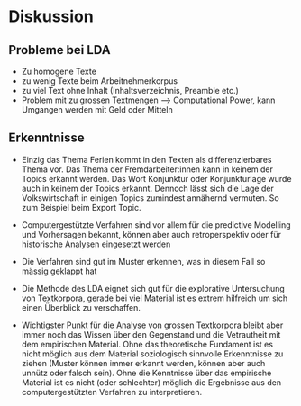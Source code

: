 # Diskussion


## Probleme bei LDA

* Zu homogene Texte
* zu wenig Texte beim Arbeitnehmerkorpus
* zu viel Text ohne Inhalt (Inhaltsverzeichnis, Preamble etc.)
* Problem mit zu grossen Textmengen --> Computational Power, kann Umgangen werden mit Geld oder Mitteln


## Erkenntnisse

* Einzig das Thema Ferien kommt in den Texten als differenzierbares Thema vor. Das Thema der Fremdarbeiter:innen kann in keinem der Topics erkannt werden. Das Wort Konjunktur oder Konjunkturlage wurde auch in keinem der Topics erkannt. Dennoch lässt sich die Lage der Volkswirtschaft in einigen Topics zumindest annähernd vermuten. So zum Beispiel beim Export Topic.

* Computergestützte Verfahren sind vor allem für die predictive Modelling und Vorhersagen bekannt, können aber auch retroperspektiv oder für historische Analysen eingesetzt werden
* Die Verfahren sind gut im Muster erkennen, was in diesem Fall so mässig geklappt hat
* Die Methode des LDA eignet sich gut für die explorative Untersuchung von Textkorpora, gerade bei viel Material ist es extrem hilfreich um sich einen Überblick zu verschaffen.
* Wichtigster Punkt für die Analyse von grossen Textkorpora bleibt aber immer noch das Wissen über den Gegenstand und die Vetrautheit mit dem empirischen Material. Ohne das theoretische Fundament ist es nicht möglich aus dem Material soziologisch sinnvolle Erkenntnisse zu ziehen (Muster können immer erkannt werden, können aber auch unnütz oder falsch sein). Ohne die Kenntnisse über das empirische Material ist es nicht (oder schlechter) möglich die Ergebnisse aus den computergestützten Verfahren zu interpretieren.